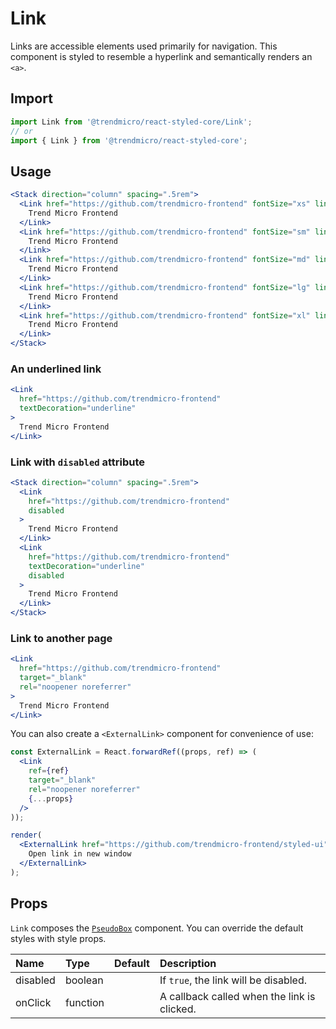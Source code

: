 # Link

Links are accessible elements used primarily for navigation. This component is styled to resemble a hyperlink and semantically renders an `<a>`.

## Import

```js
import Link from '@trendmicro/react-styled-core/Link';
// or
import { Link } from '@trendmicro/react-styled-core';
```

## Usage

```jsx
<Stack direction="column" spacing=".5rem">
  <Link href="https://github.com/trendmicro-frontend" fontSize="xs" lineHeight="xs">
    Trend Micro Frontend
  </Link>
  <Link href="https://github.com/trendmicro-frontend" fontSize="sm" lineHeight="sm">
    Trend Micro Frontend
  </Link>
  <Link href="https://github.com/trendmicro-frontend" fontSize="md" lineHeigh="md">
    Trend Micro Frontend
  </Link>
  <Link href="https://github.com/trendmicro-frontend" fontSize="lg" lineHeight="lg">
    Trend Micro Frontend
  </Link>
  <Link href="https://github.com/trendmicro-frontend" fontSize="xl" lineHeight="xl">
    Trend Micro Frontend
  </Link>
</Stack>
```


### An underlined link

```jsx
<Link
  href="https://github.com/trendmicro-frontend"
  textDecoration="underline"
>
  Trend Micro Frontend
</Link>
```

### Link with `disabled` attribute

```jsx
<Stack direction="column" spacing=".5rem">
  <Link
    href="https://github.com/trendmicro-frontend"
    disabled
  >
    Trend Micro Frontend
  </Link>
  <Link
    href="https://github.com/trendmicro-frontend"
    textDecoration="underline"
    disabled
  >
    Trend Micro Frontend
  </Link>
</Stack>
```

### Link to another page

```jsx
<Link
  href="https://github.com/trendmicro-frontend"
  target="_blank"
  rel="noopener noreferrer"
>
  Trend Micro Frontend
</Link>
```

You can also create a `<ExternalLink>` component for convenience of use:

```jsx noInline
const ExternalLink = React.forwardRef((props, ref) => (
  <Link
    ref={ref}
    target="_blank"
    rel="noopener noreferrer"
    {...props}
  />
));

render(
  <ExternalLink href="https://github.com/trendmicro-frontend/styled-ui">
    Open link in new window
  </ExternalLink>
);
```

## Props

`Link` composes the [`PseudoBox`](./pseudobox) component. You can override the default styles with style props.

| Name | Type | Default | Description |
| :--- | :--- | :------ | :---------- |
| disabled | boolean | | If `true`, the link will be disabled. |
| onClick | function | | A callback called when the link is clicked. |
